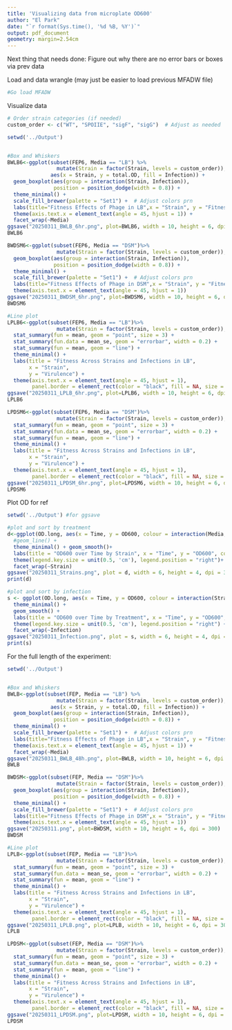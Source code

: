 ```yaml
---
title: 'Visualizing data from microplate OD600'
author: "El Park"
date: "`r format(Sys.time(), '%d %B, %Y')`"
output: pdf_document
geometry: margin=2.54cm
---
```


Next thing that needs done: Figure out why there are no error bars or boxes via prev data

Load and data wrangle (may just be easier to load previous MFADW file)
```r
#Go load MFADW

```

Visualize data
```r
# Order strain categories (if needed)
custom_order <- c("WT", "SPOIIE", "sigF", "sigG")  # Adjust as needed

setwd('../Output')


#Box and Whiskers
BWLB6<-ggplot(subset(FEP6, Media == "LB") %>%
                mutate(Strain = factor(Strain, levels = custom_order)), 
              aes(x = Strain, y = total.OD, fill = Infection)) +
  geom_boxplot(aes(group = interaction(Strain, Infection)), 
               position = position_dodge(width = 0.8)) +
  theme_minimal() +
  scale_fill_brewer(palette = "Set1") +  # Adjust colors prn
  labs(title="Fitness Effects of Phage in LB",x = "Strain", y = "Fitness", fill = "Phage") +
  theme(axis.text.x = element_text(angle = 45, hjust = 1)) +
  facet_wrap(~Media)
ggsave("20250311_BWLB_6hr.png", plot=BWLB6, width = 10, height = 6, dpi = 300)
BWLB6

BWDSM6<-ggplot(subset(FEP6, Media == "DSM")%>%
                mutate(Strain = factor(Strain, levels = custom_order)), aes(x = Strain, y = total.OD, fill = Infection)) +
  geom_boxplot(aes(group = interaction(Strain, Infection)), 
               position = position_dodge(width = 0.8)) +
  theme_minimal() +
  scale_fill_brewer(palette = "Set1") +  # Adjust colors prn
  labs(title="Fitness Effects of Phage in DSM",x = "Strain", y = "Fitness", fill = "Phage") +
  theme(axis.text.x = element_text(angle = 45, hjust = 1))
ggsave("20250311_BWDSM_6hr.png", plot=BWDSM6, width = 10, height = 6, dpi = 300)
BWDSM6

#Line plot
LPLB6<-ggplot(subset(FEP6, Media == "LB")%>%
                mutate(Strain = factor(Strain, levels = custom_order)), aes(x = Strain, y = total.OD, color = Infection, group = Infection)) +
  stat_summary(fun = mean, geom = "point", size = 3) +
  stat_summary(fun.data = mean_se, geom = "errorbar", width = 0.2) +
  stat_summary(fun = mean, geom = "line") +
  theme_minimal() +
  labs(title = "Fitness Across Strains and Infections in LB",
       x = "Strain",
       y = "Virulence") +
  theme(axis.text.x = element_text(angle = 45, hjust = 1),
        panel.border = element_rect(color = "black", fill = NA, size = 1))
ggsave("20250311_LPLB_6hr.png", plot=LPLB6, width = 10, height = 6, dpi = 300)
LPLB6

LPDSM6<-ggplot(subset(FEP6, Media == "DSM")%>%
                mutate(Strain = factor(Strain, levels = custom_order)), aes(x = Strain, y = total.OD, color = Infection, group = Infection)) +
  stat_summary(fun = mean, geom = "point", size = 3) +
  stat_summary(fun.data = mean_se, geom = "errorbar", width = 0.2) +
  stat_summary(fun = mean, geom = "line") +
  theme_minimal() +
  labs(title = "Fitness Across Strains and Infections in LB",
       x = "Strain",
       y = "Virulence") +
  theme(axis.text.x = element_text(angle = 45, hjust = 1),
        panel.border = element_rect(color = "black", fill = NA, size = 1))
ggsave("20250311_LPDSM_6hr.png", plot=LPDSM6, width = 10, height = 6, dpi = 300)
LPDSM6
```

Plot OD for ref
```r
setwd('../Output') #for ggsave

#plot and sort by treatment
d<-ggplot(OD.long, aes(x = Time, y = OD600, colour = interaction(Media, Infection))) +
  #geom_line() +
  theme_minimal() + geom_smooth()+
  labs(title = "OD600 over Time by Strain", x = "Time", y = "OD600", colour = "Media.Infection") +
  theme(legend.key.size = unit(0.5, 'cm'), legend.position = "right")+
  facet_wrap(~Strain)
ggsave("20250311_Strains.png", plot = d, width = 6, height = 4, dpi = 300)
print(d)

#plot and sort by infection
s <- ggplot(OD.long, aes(x = Time, y = OD600, colour = interaction(Strain, Media))) +
  theme_minimal() + 
  geom_smooth() +
  labs(title = "OD600 over Time by Treatment", x = "Time", y = "OD600", colour = "Strain") +
  theme(legend.key.size = unit(0.5, 'cm'), legend.position = "right") +
  facet_wrap(~Infection)
ggsave("20250311_Infection.png", plot = s, width = 6, height = 4, dpi = 300)
print(s)
```

For the full length of the experiment:
```r
setwd('../Output')


#Box and Whiskers
BWLB<-ggplot(subset(FEP, Media == "LB") %>%
                mutate(Strain = factor(Strain, levels = custom_order)), 
              aes(x = Strain, y = total.OD, fill = Infection)) +
  geom_boxplot(aes(group = interaction(Strain, Infection)), 
               position = position_dodge(width = 0.8)) +
  theme_minimal() +
  scale_fill_brewer(palette = "Set1") +  # Adjust colors prn
  labs(title="Fitness Effects of Phage in LB",x = "Strain", y = "Fitness", fill = "Phage") +
  theme(axis.text.x = element_text(angle = 45, hjust = 1)) +
  facet_wrap(~Media)
ggsave("20250311_BWLB_48h.png", plot=BWLB, width = 10, height = 6, dpi = 300)
BWLB

BWDSM<-ggplot(subset(FEP, Media == "DSM")%>%
                mutate(Strain = factor(Strain, levels = custom_order)), aes(x = Strain, y = total.OD, fill = Infection)) +
  geom_boxplot(aes(group = interaction(Strain, Infection)), 
               position = position_dodge(width = 0.8)) +
  theme_minimal() +
  scale_fill_brewer(palette = "Set1") +  # Adjust colors prn
  labs(title="Fitness Effects of Phage in DSM",x = "Strain", y = "Fitness", fill = "Phage") +
  theme(axis.text.x = element_text(angle = 45, hjust = 1))
ggsave("20250311.png", plot=BWDSM, width = 10, height = 6, dpi = 300)
BWDSM

#Line plot
LPLB<-ggplot(subset(FEP, Media == "LB")%>%
                mutate(Strain = factor(Strain, levels = custom_order)), aes(x = Strain, y = total.OD, color = Infection, group = Infection)) +
  stat_summary(fun = mean, geom = "point", size = 3) +
  stat_summary(fun.data = mean_se, geom = "errorbar", width = 0.2) +
  stat_summary(fun = mean, geom = "line") +
  theme_minimal() +
  labs(title = "Fitness Across Strains and Infections in LB",
       x = "Strain",
       y = "Virulence") +
  theme(axis.text.x = element_text(angle = 45, hjust = 1),
        panel.border = element_rect(color = "black", fill = NA, size = 1))
ggsave("20250311_LPLB.png", plot=LPLB, width = 10, height = 6, dpi = 300)
LPLB

LPDSM<-ggplot(subset(FEP, Media == "DSM")%>%
                mutate(Strain = factor(Strain, levels = custom_order)), aes(x = Strain, y = total.OD, color = Infection, group = Infection)) +
  stat_summary(fun = mean, geom = "point", size = 3) +
  stat_summary(fun.data = mean_se, geom = "errorbar", width = 0.2) +
  stat_summary(fun = mean, geom = "line") +
  theme_minimal() +
  labs(title = "Fitness Across Strains and Infections in LB",
       x = "Strain",
       y = "Virulence") +
  theme(axis.text.x = element_text(angle = 45, hjust = 1),
        panel.border = element_rect(color = "black", fill = NA, size = 1))
ggsave("20250311_LPDSM.png", plot=LPDSM, width = 10, height = 6, dpi = 300)
LPDSM
```

